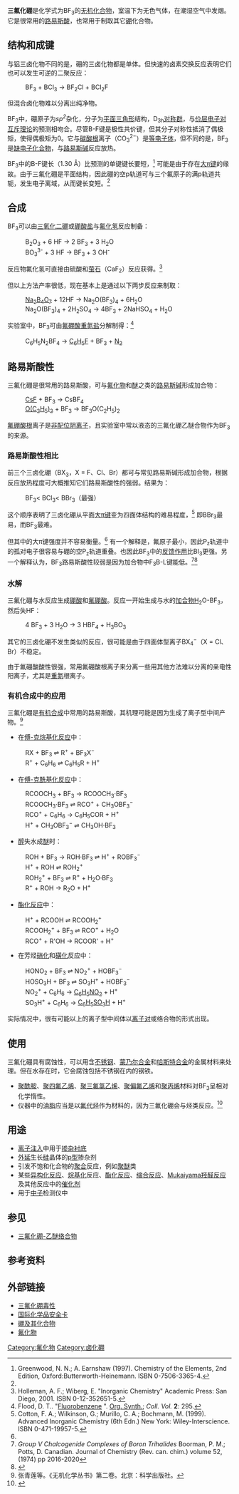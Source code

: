{{Chembox
|   Name = 三氟化硼
|   ImageFileL1 = Boron-trifluoride-2D.png
<!-- | ImageSizeL1 = 150px -->
|   ImageNameL1 = Boron trifluoride in 2D
|   ImageFileR1 = Boron-trifluoride-3D-vdW.png
<!-- | ImageSizeR1 = 150px  -->
|   ImageNameR1 = Boron trifluoride in 3D
|Section1={{Chembox Identifiers
| ChemSpiderID_Ref = {{chemspidercite|correct|chemspider}}
| ChemSpiderID = 6116
| ChEBI_Ref = {{ebicite|correct|EBI}}
| ChEBI = 33093
| SMILES = FB(F)F
| StdInChI_Ref = {{stdinchicite|correct|chemspider}}
| StdInChI = 1S/BF3/c2-1(3)4
| StdInChIKey_Ref = {{stdinchicite|correct|chemspider}}
| StdInChIKey = WTEOIRVLGSZEPR-UHFFFAOYSA-N
| CASNo = 7637-07-2
| CASNo_Ref = {{cascite|correct|CAS}}
| CASNo1_Ref = {{cascite|correct|??}}
| CASNo1 = 13319-75-0
| CASNo1_Comment = (dihydrate)
| UNII_Ref = {{fdacite|changed|FDA}}
| UNII = 7JGD48PX8P
| PubChem = 6356
| EINECS = 231-569-5
| RTECS = ED2275000
| UNNumber = Compressed: [[List_of_UN_Numbers_1001_to_1100|1008]].<!-- <br />''Complex with acetic acid: ''[[List_of_UN_Numbers_1701_to_1800|1742]].<br/>''Complex with propionic acid: ''[[List_of_UN_Numbers_1701_to_1800|1743]].<br/>''Boron trifuoride diethyl etherate: ''[[List_of_UN_Numbers_2601_to_2700|2604]].<br/>''Boron trifluoride dimethyl etherate: ''[[List_of_UN_Numbers_2901_to_3000|2965]].--><br/>Boron trifluoride dihydrate: [[List_of_UN_Numbers_2801_to_2900|2851]].
  }}
|Section2 = {{Chembox Properties
|   Formula = BF<sub>3</sub>
|   MolarMass = 67.8062 
|   Density = 2.178 * 10<sup>3</sup> 
|   Solvent = 其他溶剂
|   SolubleOther = 分解
|   MeltingPt = −126 °C
|   BoilingPt = −100.3 °C}}
| Section3 = {{Chembox Hazards
|   wxxfh = {{wxxfh|T+|C}}
|   RPhrases = {{R14}}, {{R26}}, {{R35}}
|   SPhrases = {{S1/2}}, {{S9}}, {{S26}}, {{S28}}, {{S36/37/39}}, {{S45}}
|   NFPA-H = 4
|   NFPA-F = 0
|   NFPA-R = 1
|   NFPA-O = W
|   FlashPt =  非易燃
  }}
}}
'''三氟化硼'''是化学式为BF<sub>3</sub>的[[无机化合物|无机化合物]]，室温下为无色气体，在潮湿空气中发烟。它是很常用的[[路易斯酸|路易斯酸]]，也常用于制取其它[[硼|硼]]化合物。

== 结构和成键 ==
与铝三卤化物不同的是，硼的三卤化物都是单体。但快速的卤素交换反应表明它们也可以发生可逆的二聚反应：
:BF<sub>3</sub>  +  BCl<sub>3</sub>  →  BF<sub>2</sub>Cl  +  BCl<sub>2</sub>F
但混合卤化物难以分离出纯净物。

BF<sub>3</sub>中，硼原子为''sp<sup>2</sup>''杂化，分子为[[平面三角形|平面三角形]]结构，D<sub>3h</sub>[[对称群|对称群]]，与[[价层电子对互斥理论|价层电子对互斥理论]]的预测相吻合。尽管B-F键是极性共价键，但其分子对称性抵消了偶极矩，使得偶极矩为0。它与[[碳酸根|碳酸根]]离子（CO<sub>3</sub><sup>2−</sup>）是[[等电子体|等电子体]]，但不同的是，BF<sub>3</sub>是[[缺电子化合物|缺电子化合物]]，与[[路易斯碱|路易斯碱]]反应放热。

BF<sub>3</sub>中的B-F键长（1.30 Å）比预测的单键键长要短，<ref name = greenwood>Greenwood, N. N.; A. Earnshaw (1997). Chemistry of the Elements, 2nd Edition, Oxford:Butterworth-Heinemann. ISBN 0-7506-3365-4.</ref> 可能是由于存在[[大π键|大π键]]的缘故。由于三氟化硼是平面结构，因此硼的空p轨道可与三个氟原子的满p轨道共轭，发生电子离域，从而键长变短。<ref name = greenwood/>

== 合成 ==
BF<sub>3</sub>可以由[[三氧化二硼|三氧化二硼]]或[[硼酸盐|硼酸盐]]与[[氟化氢|氟化氢]]反应制备：
:B<sub>2</sub>O<sub>3</sub>  +  6 HF  →  2 BF<sub>3</sub>  +  3 H<sub>2</sub>O
:BO<sub>3</sub><sup>3-</sup>  +  3 HF  →  BF<sub>3</sub>  +  3 OH<sup>-</sup>
反应物氟化氢可直接由硫酸和[[萤石|萤石]]（CaF<sub>2</sub>）反应获得。<ref>Holleman, A. F.; Wiberg, E. "Inorganic Chemistry" Academic Press: San Diego, 2001. ISBN 0-12-352651-5.</ref>

但以上方法产率很低，现在基本上是通过以下两步反应来制取：
:[[硼砂|Na<sub>2</sub>B<sub>4</sub>O<sub>7</sub>]] + 12HF → Na<sub>2</sub>O(BF<sub>3</sub>)<sub>4</sub> + 6H<sub>2</sub>O
:Na<sub>2</sub>O(BF<sub>3</sub>)<sub>4</sub> + 2H<sub>2</sub>SO<sub>4</sub> → 4BF<sub>3</sub> + 2NaHSO<sub>4</sub> + H<sub>2</sub>O

实验室中，BF<sub>3</sub>可由[[氟硼酸重氮盐|氟硼酸重氮盐]]分解制得：<ref>Flood, D. T.. "[http://www.orgsyn.org/orgsyn/orgsyn/prepContent.asp?prep=CV2P0295 Fluorobenzene] {{Wayback|url=http://www.orgsyn.org/orgsyn/orgsyn/prepContent.asp?prep=CV2P0295 |date=20080516012837 }}". [[Org._Synth.|Org. Synth.]]; ''Coll. Vol.'' '''2''': 295.</ref>
:C<sub>6</sub>H<sub>5</sub>N<sub>2</sub>BF<sub>4</sub>  →  [[氟苯|C<sub>6</sub>H<sub>5</sub>F]]  +  BF<sub>3</sub>  +  [[氮气|N<sub>2</sub>]]

== 路易斯酸性 ==
三氟化硼是很常用的路易斯酸，可与[[氟化物|氟化物]]和[[醚|醚]]之类的[[路易斯碱|路易斯碱]]形成加合物：
:[[氟化铯|CsF]]  +  BF<sub>3</sub>  →  CsBF<sub>4</sub>
:[[乙醚|O(C<sub>2</sub>H<sub>5</sub>)<sub>2</sub>]]  +  BF<sub>3</sub>  →  BF<sub>3</sub>O(C<sub>2</sub>H<sub>5</sub>)<sub>2</sub>
[[氟硼酸根|氟硼酸根]]离子是[[非配位阴离子|非配位阴离子]]，且实验室中常以液态的三氟化硼乙醚合物作为BF<sub>3</sub>的来源。

=== 路易斯酸性相比 ===
前三个三卤化硼（BX<sub>3</sub>，X = F、Cl、Br）都可与常见路易斯碱形成加合物，根据反应放热程度可大概推知它们路易斯酸性的强弱。结果为：
:BF<sub>3</sub>< BCl<sub>3</sub>< BBr<sub>3</sub>（最强）
这个顺序表明了三卤化硼从平面[[大π键|大π键]]变为四面体结构的难易程度，<ref>Cotton, F. A.; Wilkinson, G.; Murillo, C. A.; Bochmann, M. (1999). Advanced Inorganic Chemistry (6th Edn.) New York: Wiley-Interscience. ISBN 0-471-19957-5.</ref> 即BBr<sub>3</sub>最易，而BF<sub>3</sub>最难。

但其中的大π键强度并不容易衡量。<ref name = greenwood/> 有一个解释是，氟原子最小，因此P<sub>z</sub>轨道中的孤对电子很容易与硼的空P<sub>z</sub>轨道重叠。也因此BF<sub>3</sub>中的[[反馈作用|反馈作用]]比BI<sub>3</sub>更强。另一个解释认为，BF<sub>3</sub>路易斯酸性较弱是因为加合物中F<sub>3</sub>B-L键能低。<ref>''Group V Chalcogenide Complexes of Boron Trihalides'' Boorman, P. M.; Potts,  D. Canadian. Journal of  Chemistry (Rev. can. chim.) volume 52, (1974) pp 2016-2020</ref><ref>{{cite journal | author = T. Brinck, J. S. Murray and P. Politzer | title = A computational analysis of the bonding in boron trifluoride and boron trichloride and their complexes with ammonia | year = 1993 | journal = [[Inorg._Chem.|Inorg. Chem.]] | volume = 32 | issue = 12 | pages = 2622-2625 | doi = 10.1021/ic00064a008}}</ref>

=== 水解 ===
三氟化硼与水反应生成[[硼酸|硼酸]]和[[氟硼酸|氟硼酸]]。反应一开始生成与水的[[加合物|加合物]]H<sub>2</sub>O-BF<sub>3</sub>，然后失HF：
:4 BF<sub>3</sub>  +  3 H<sub>2</sub>O  →  3 HBF<sub>4</sub>  + H<sub>3</sub>BO<sub>3</sub>

其它的三卤化硼不发生类似的反应，很可能是由于四面体型离子BX<sub>4</sub><sup>−</sup>（X = Cl、Br）不稳定。

由于氟硼酸酸性很强，常用氟硼酸根离子来分离一些用其他方法难以分离的亲电性阳离子，尤其是[[重氮|重氮]]根离子。

=== 有机合成中的应用 ===
三氟化硼是[[有机合成|有机合成]]中常用的路易斯酸，其机理可能是因为生成了离子型中间产物。<ref>张青莲等。《无机化学丛书》第二卷。北京：科学出版社。</ref>
* 在[[傅-克反应|傅-克烷基化反应]]中：
:RX + BF<sub>3</sub> ⇌ R<sup>+</sup> + BF<sub>3</sub>X<sup>−</sup>
:R<sup>+</sup> + C<sub>6</sub>H<sub>6</sub> ⇌ C<sub>6</sub>H<sub>5</sub>R + H<sup>+</sup>
* 在[[傅-克反应|傅-克酰基化反应]]中：
:RCOOCH<sub>3</sub> + BF<sub>3</sub> → RCOOCH<sub>3</sub>·BF<sub>3</sub>
:RCOOCH<sub>3</sub>·BF<sub>3</sub> ⇌ RCO<sup>+</sup> + CH<sub>3</sub>OBF<sub>3</sub><sup>−</sup>
:RCO<sup>+</sup> + C<sub>6</sub>H<sub>6</sub> → C<sub>6</sub>H<sub>5</sub>COR + H<sup>+</sup>
:H<sup>+</sup> + CH<sub>3</sub>OBF<sub>3</sub><sup>−</sup> ⇌ CH<sub>3</sub>OH·BF<sub>3</sub>
* [[醇|醇]]失水成[[醚|醚]]时：
:ROH + BF<sub>3</sub> → ROH·BF<sub>3</sub> ⇌ H<sup>+</sup> + ROBF<sub>3</sub><sup>−</sup>
:H<sup>+</sup> + ROH ⇌ ROH<sub>2</sub><sup>+</sup>
:ROH<sub>2</sub><sup>+</sup> + BF<sub>3</sub> ⇌ R<sup>+</sup> + H<sub>2</sub>O·BF<sub>3</sub>
:R<sup>+</sup> + ROH → R<sub>2</sub>O + H<sup>+</sup>
* [[酯化反应|酯化反应]]中：
:H<sup>+</sup> + RCOOH ⇌ RCOOH<sub>2</sub><sup>+</sup>
:RCOOH<sub>2</sub><sup>+</sup> + BF<sub>3</sub> ⇌ RCO<sup>+</sup> + H<sub>2</sub>O
:RCO<sup>+</sup> + R'OH → RCOOR' + H<sup>+</sup>
* 在芳烃[[硝化|硝化]]和[[磺化|磺化]]反应中：
:HONO<sub>2</sub> + BF<sub>3</sub> ⇌ NO<sub>2</sub><sup>+</sup> + HOBF<sub>3</sub><sup>−</sup>
:HOSO<sub>3</sub>H + BF<sub>3</sub> ⇌ SO<sub>3</sub>H<sup>+</sup> + HOBF<sub>3</sub><sup>−</sup>
:NO<sub>2</sub><sup>+</sup> + C<sub>6</sub>H<sub>6</sub> → [[硝基苯|C<sub>6</sub>H<sub>5</sub>NO<sub>2</sub>]] + H<sup>+</sup>
:SO<sub>3</sub>H<sup>+</sup> + C<sub>6</sub>H<sub>6</sub> → [[苯磺酸|C<sub>6</sub>H<sub>5</sub>SO<sub>3</sub>H]] + H<sup>+</sup>
实际情况中，很有可能以上的离子型中间体以[[离子对|离子对]]或络合物的形式出现。

== 使用 ==
三氟化硼具有腐蚀性，可以用含[[不锈钢|不锈钢]]、[[蒙乃尔合金|蒙乃尔合金]]和[[哈斯特合金|哈斯特合金]]的金属材料来处理。但在水存在时，它会腐蚀包括不锈钢在内的钢铁。
* [[聚酰胺|聚酰胺]]、[[聚四氟乙烯|聚四氟乙烯]]、[[聚三氟氯乙烯|聚三氟氯乙烯]]、[[聚偏氟乙烯|聚偏氟乙烯]]和[[聚丙烯|聚丙烯]]材料对BF<sub>3</sub>呈相对化学惰性。
* 仪器中的[[油脂|油脂]]应当是以[[氟代烃|氟代烃]]作为材料的，因为三氟化硼会与烃类反应。<ref>{{cite web | publisher = Air Liquide | url = http://encyclopedia.airliquide.com/encyclopedia.asp?GasID=68 | work = Gas Encyclopedia | title = Boron trifluoride | accessdate = 2008-04-23 | archive-date = 2006-12-06 | archive-url = https://web.archive.org/web/20061206053305/http://encyclopedia.airliquide.com/Encyclopedia.asp?GasID=68 | dead-url = no }}</ref>

== 用途 ==
* [[离子注入|离子注入]]中用于[[掺杂剂|掺杂]][[衬底|衬底]]
* [[外延|外延]]生长[[硅|硅]]晶体的[[p型半导体|p型]]掺杂剂
* 引发不饱和化合物的[[聚合|聚合]]反应，例如[[聚醚|聚醚]]类
* 某些[[异构化反应|异构化反应]]、[[烷基化|烷基化]]反应、[[酯化反应|酯化反应]]、[[缩合反应|缩合反应]]、[[Mukaiyama羟醛反应|Mukaiyama羟醛反应]]及其他反应中的[[催化剂|催化剂]]
* 用于[[中子|中子]]检测仪中

== 参见 ==
* [[三氟化硼-乙醚络合物|三氟化硼-乙醚络合物]]

== 参考资料 ==
{{reflist}}

== 外部链接 ==
* [http://www.osha.gov/dts/chemicalsampling/data/CH_221700.html 三氟化硼毒性]{{Wayback|url=http://www.osha.gov/dts/chemicalsampling/data/CH_221700.html |date=20080331231834 }}{{en icon}}
* [https://web.archive.org/web/20090310182250/http://www.cdc.gov/niosh/ipcsneng/neng0231.html 国际化学品安全卡]{{en icon}}
* [https://web.archive.org/web/20060209040519/http://www.npi.gov.au/database/substance-info/profiles/15.html 硼及其化合物]{{en icon}}
* [https://web.archive.org/web/20060116134617/http://www.npi.gov.au/database/substance-info/profiles/44.html 氟化物]{{en icon}}
{{硼化合物}}
{{氟化物}}
{{Authority control}}
[[Category:氟化物|Category:氟化物]]
[[Category:卤化硼|Category:卤化硼]]